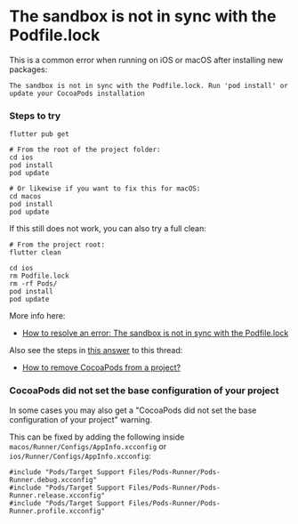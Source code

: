# The sandbox is not in sync with the Podfile.lock

This is a common error when running on iOS or macOS after installing new packages:

```
The sandbox is not in sync with the Podfile.lock. Run 'pod install' or update your CocoaPods installation
```

### Steps to try

```
flutter pub get

# From the root of the project folder:
cd ios
pod install
pod update

# Or likewise if you want to fix this for macOS:
cd macos
pod install
pod update
```

If this still does not work, you can also try a full clean:

```
# From the project root:
flutter clean

cd ios
rm Podfile.lock
rm -rf Pods/
pod install
pod update
```

More info here:

- [How to resolve an error: The sandbox is not in sync with the Podfile.lock](https://stackoverflow.com/questions/63226903/how-to-resolve-an-error-the-sandbox-is-not-in-sync-with-the-podfile-lock)

Also see the steps in [this answer](https://stackoverflow.com/a/34765245/436422) to this thread:

- [How to remove CocoaPods from a project?](https://stackoverflow.com/questions/16427421/how-to-remove-cocoapods-from-a-project/34765245#34765245)

### CocoaPods did not set the base configuration of your project

In some cases you may also get a "CocoaPods did not set the base configuration of your project" warning.

This can be fixed by adding the following inside `macos/Runner/Configs/AppInfo.xcconfig` or `ios/Runner/Configs/AppInfo.xcconfig`:

```
#include "Pods/Target Support Files/Pods-Runner/Pods-Runner.debug.xcconfig"
#include "Pods/Target Support Files/Pods-Runner/Pods-Runner.release.xcconfig"
#include "Pods/Target Support Files/Pods-Runner/Pods-Runner.profile.xcconfig"
```
